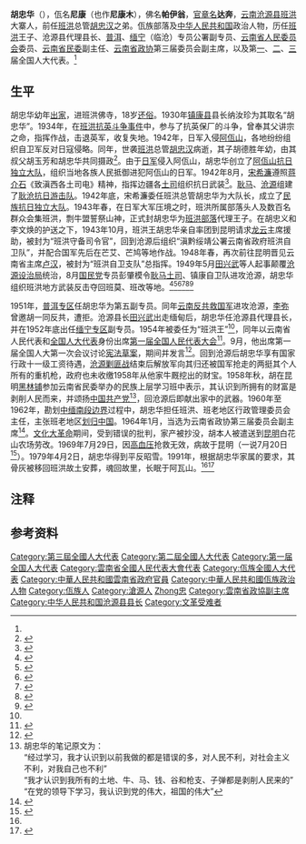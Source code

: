 {{Infobox_officeholder
| name = 胡忠华
| image name = 
| width = 
| now = 
| period = 
| sex = 男 
| nationality={{PRC}}
| native place   = 
| date of birth =1912年8月
| date of death =1969年7月29日
| party = 
| place of birth = [[云南省|云南]][[沧源佤族自治县|沧源]][[班洪乡|班洪]]
| profession     = 
| educate = 
| children = 
| past = 
*[[班洪|班洪]]王
*沧源县代理县长
*普洱专员公署副专员
*缅宁专员公署副专员
*云南省人民委员会委员
*第一届全国人民代表大会代表
*第二届全国人民代表大会代表
*云南省民族事务委员会副主任
*第三届全国人民代表大会代表
*云南省政协第三届委员会副主席
}}
'''胡忠华'''（{{bd|1912年|8月|1969年|7月29日}}），佤名'''尼康'''（也作'''尼康木'''），佛名'''帕伊翁'''，[[官章名|官章名]]'''达奔'''，[[云南省|云南]][[沧源佤族自治县|沧源县]][[班洪乡|班洪]]大寨人，前任[[班洪|班洪]]总管[[胡忠汉|胡忠汉]]之弟。佤族部落及[[中华人民共和国|中华人民共和国]]政治人物，历任[[班洪|班洪]]王子、沧源县代理县长、[[普洱专区|普洱]]、[[缅宁专区|缅宁]]（临沧）专员公署副专员、[[云南省人民委员会|云南省人民委员会]]委员、[[云南省民族事务委员会|云南省民委]]副主任、[[云南省政协|云南省政协]]第三届委员会副主席，以及第[[第一届全国人民代表大会代表名单|一]]、[[第二届全国人民代表大会代表名单|二]]、[[第三届全国人民代表大会代表名单|三]]届全国人大代表。<ref name="沧源佤族自治县志"></ref>

== 生平 ==
胡忠华幼年[[出家|出家]]，进班洪佛寺，18岁[[还俗|还俗]]。1930年[[镇康县|镇康县]]县长纳汝珍为其取名“胡忠华”。1934年，在[[班洪事件|班洪抗英斗争事件]]中，参与了抗英保厂的斗争，曾奉其父讲宗之命，指挥作战，击退英军，收复失地。1942年，日军入侵[[阿佤山|阿佤山]]，各地纷纷组织自卫军反对日寇侵略。同年，世袭[[班洪|班洪]]总管[[胡忠汉|胡忠汉]]病逝，其子胡德胜年幼，由其叔父胡玉芳和胡忠华共同摄政<ref>{{cite book |author=沧源佤族自治县民政局、地方志办公室 |date=2006年 |title=《沧源佤族自治县民政志》 |url= |location=[[昆明|昆明]] |publisher=云南民族出版社 |page=28 |isbn=7-5367-3386-0 |author-link= }}</ref>。由于[[日军|日军]]侵入阿佤山，胡忠华创立了[[沧源抗日斗争#抗日武装|阿佤山抗日独立大队]]，组织当地各族人民抵御进犯阿佤山的日军。1942年8月，[[宋希濂|宋希濂]]遵照[[蒋介石|蒋介石]]《致滇西各土司电》精神，指挥边疆各[[土司|土司]]组织抗日武装<ref name="艾兵有">{{Cite book|title=佤族伦理道德研究|last=艾兵有著|first=|publisher=上海：上海人民出版社|year=2013年9月|isbn=978-7-208-11768-6|location=|pages=}}</ref>{{rp|174}}。[[耿马|耿马]]、[[沧源|沧源]]组建了[[沧源抗日斗争#抗日武装|耿沧抗日游击队]]。1942年底，宋希濂委任班洪总管胡忠华为大队长，成立了[[沧源抗日斗争#抗日武装|民族抗日独立大队]]。1943年春，在日军大军压境之时，班洪所属部落头人及数百名群众会集班洪，剽牛盟誓祭山神，正式封胡忠华为[[班洪|班洪部落]]代理王子。在胡忠义和李文焕的护送之下，1943年10月，班洪王胡忠华亲自率团到昆明请求[[龙云|龙云]]主席援助，被封为“班洪守备司令官”，回到沧源后组织“滇黔绥靖公署云南省政府班洪自卫队”，并配合国军先后在芒艾、芒鸠等地作战。1948年春，再次前往昆明晋见云南省主席[[卢汉|卢汉]]，被封为“班洪自卫支队”总指挥。1949年5月[[田兴武|田兴武]]等人起事颠覆[[沧源设治局|沧源设治局]]统治，8月[[中国国民党|国民党]]专员彭肇模令[[耿马土司|耿马土司]]、镇康自卫队进攻沧源，胡忠华组织班洪地方武装反击夺回班莫、班改等地。<ref name="沧源佤族自治县志">{{cite book |author=沧源佤族自治县地方志编撰委员会 |date=1998年12月 |title=《沧源佤族自治县志》 |url= |location=[[昆明|昆明]] |publisher=云南民族出版社 |page=934-935 |isbn=7-5367-1498 |ignore-isbn-error=true |author-link= }}</ref><ref>{{Cite book|title=云南文史集粹 第9卷 民族 宗教|last=李师程主编；云南省政协文史委员会编|first=|publisher=昆明：云南人民出版社|year=2004年12月|isbn=7-222-04262-8|location=|pages=169-171}}</ref><ref>{{cite web |url=http://ein.ynnu.edu.cn/wasearch/articleview.aspx?id=194 |title=胡忠华 |author1=罕贵娇 |author2=常数 |author3=杨宝康 |date=2013-01-02 |website=ein.ynnu.edu.cn |publisher=佤族大辞典 |access-date=2017-12-11 |quote= |archive-url=https://web.archive.org/web/20171212032045/http://ein.ynnu.edu.cn/wasearch/articleview.aspx?id=194 |archive-date=2017-12-12 |dead-url=yes }}</ref><ref>{{cite book |author=临沧民族宗教事务局 |date=2003年3月 |title=《临沧地区民族志》 |url= |location=[[昆明|昆明]] |publisher=云南民族出版社 |page=163-164 |isbn=7-5367-2524-8 |author-link= }}</ref><ref>{{cite book |author=云南省临沧市延安精神研究会 - 张云 |date=2007年12月 |title=《论班洪抗英的历史意义及当代价值》- 论“班洪抗英”与弘扬民族精神 |url= |location=[[昆明|昆明]] |publisher=云南民族出版社 |page=50 |isbn=978-7-5367-3992 |ignore-isbn-error=true |author-link= }}</ref><ref>{{cite book |author=《佤山纪事》编委会, 王敬骝主编 |date=2007年5月 |title=《佤山纪事》 |url= |location=[[昆明|昆明]] |publisher=云南民族出版社 |page=6-7 |isbn=978-7-5367-3710 |ignore-isbn-error=true |author-link= }}</ref>

1951年，[[普洱专区|普洱专区]]任胡忠华为第五副专员。同年[[云南反共救国军|云南反共救国军]]进攻沧源，[[李弥|李弥]]曾邀胡一同反共，遭拒。沧源县长[[田兴武|田兴武]]出走缅甸后，胡忠华任沧源县代理县长，并在1952年底出任[[缅宁专区|缅宁专区]]副专员。1954年被委任为“班洪王”<ref name="艾兵有"></ref>{{rp|176}}，同年以云南省人民代表和[[第一届全国人民代表大会代表名单|全国人大代表]]身份出席[[第一届全国人民代表大会|第一届全国人民代表大会]]<ref>{{cite book|author=全国人民代表大会常务委员会办公厅|title=中华人民共和国第一届全国人民代表大会代表名单|year=1955年|publisher=全国人民代表大会常务委员会办公厅|url=http://book.ucdrs.superlib.net/views/specific/2929/bookDetail.jsp?dxNumber=000005772167&d=546843D0AE2464CD1C95896344A85614&fenlei=04070402|access-date=2015-01-28|archive-date=2019-01-24|archive-url=https://web.archive.org/web/20190124105450/http://book.ucdrs.superlib.net/views/specific/2929/bookDetail.jsp?dxNumber=000005772167&d=546843D0AE2464CD1C95896344A85614&fenlei=04070402|dead-url=no}}</ref>。9月，他出席第一届全国人大第一次会议讨论[[中华人民共和国宪法_(1954年)|宪法草案]]，期间并发言<ref>{{Cite book|title=人民代表大会制度创建史|last=[[张希坡|张希坡]]著|publisher=北京：[[中共党史出版社|中共党史出版社]]|year=2009.08|isbn=978-7-5098-0341-7|pages=657}}</ref>。回到沧源后胡忠华享有国家行政十一级工资待遇，[[沧源剿匪战|沧源剿匪战]]结束后解放军向其归还被国军抢走的两挺其个人所有的重机枪，政府也未收缴1958年从他家牛厩挖出的财宝。1958年秋，胡在昆明[[黑林铺街道|黑林铺]]参加云南省民委举办的民族上层学习班中表示，其认识到所拥有的财富是剥削人民而来，并颂扬[[中国共产党|中国共产党]]<ref group="注">胡忠华的笔记原文为：<br>“经过学习，我才认识到以前我做的都是错误的多，对人民不利，对社会主义不利，对我自己也不利”<br>“我才认识到我所有的土地、牛、马、钱、谷和枪支、子弹都是剥削人民来的”<br>“在党的领导下学习，我认识到党的伟大，祖国的伟大”</ref>，回沧源后即献出家中的武器。1960年至1962年，勘划[[中缅南段未定界#中缅勘界|中缅南段边界]]过程中，胡忠华担任班洪、班老地区行政管理委员会主任，主张班老地区[[中缅南段未定界|划归中国]]。1964年1月，当选为云南省政协第三届委员会副主席<ref>{{Cite book|title=中国共产党组织史资料 附卷3 中国人民政治协商会议组织 1949.10-1997.9|last=中共中央组织部等编|first=|publisher=北京：中共党史出版社|year=2000|isbn=7-80136-318-3|location=|pages=169}}</ref>。[[文化大革命|文化大革命]]期间，受到错误的批判，家产被抄没，胡本人被遣送到[[昆明市|昆明]]白花山农场劳改。1969年7月29日，因[[高血压|高血压]]抢救无效，病故于昆明（一说7月20日<ref>{{Cite book|title=当代云南少数民族简史丛书 当代云南佤族简史|last=当代云南佤族简史编辑委员会编；赵明生主编|first=|publisher=昆明：云南人民出版社|year=2015.12|isbn=978-7-222-14107-0|location=|pages=129}}</ref>）。1979年4月2日，胡忠华得到平反昭雪。1991年，根据胡忠华家属的要求，其骨灰被移回班洪故土安葬，魂回故里，长眠于阿瓦山。<ref name="艾兵有"></ref>{{rp|174-176}}<ref>{{cite journal |author=赵明生 |date= |title=“班洪王子”——胡忠华 |url=http://wuxizazhi.cnki.net/CNKIVIEW/OnlineView1.aspx?filename=MCGZ201101016*35-39*TOTAL*2 |journal=《今日民族》 |volume= |issue=2011年11期 |pages=29 |doi= |access-date=2017-12-11 }}</ref>

==注释==
<references group="注" />

==参考资料==
{{reflist|2}}
{{start box}}
{{s-before|[[胡玉芳|困六]]}}
{{s-title|[[班洪|班洪]]总管|1943年—1957年}}
{{s-after|无}}
{{end box}}
{{start box}}
{{s-before|[[田兴武|田兴武]]}}
{{s-title|[[沧源县|沧源县]]县长|1952年—1954年（代理）}}
{{s-after|[[黎宇超|黎宇超]]}}
{{end box}}
{{DEFAULTSORT:Hu胡}}
[[Category:第三屆全國人大代表|Category:第三屆全國人大代表]]
[[Category:第二屆全國人大代表|Category:第二屆全國人大代表]]
[[Category:第一届全国人大代表|Category:第一届全国人大代表]]
[[Category:雲南省全國人民代表大會代表|Category:雲南省全國人民代表大會代表]]
[[Category:佤族全國人大代表|Category:佤族全國人大代表]]
[[Category:中華人民共和國雲南省政府官員|Category:中華人民共和國雲南省政府官員]]
[[Category:中華人民共和國佤族政治人物|Category:中華人民共和國佤族政治人物]]
[[Category:佤族人|Category:佤族人]]
[[Category:滄源人|Category:滄源人]]
[[Category:胡姓|Zhong忠]]
[[Category:雲南省政協副主席|Category:雲南省政協副主席]]
[[Category:中华人民共和国沧源县县长|Category:中华人民共和国沧源县县长]]
[[Category:文革受难者|Category:文革受难者]]